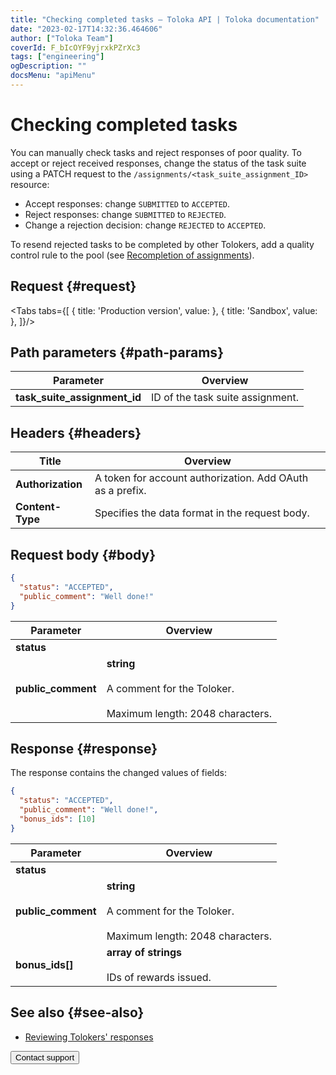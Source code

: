 ```yaml
---
title: "Checking completed tasks — Toloka API | Toloka documentation"
date: "2023-02-17T14:32:36.464606"
author: ["Toloka Team"]
coverId: F_bIcOYF9yjrxkPZrXc3
tags: ["engineering"]
ogDescription: ""
docsMenu: "apiMenu"
---
```



# Checking completed tasks

<Announce/>

You can manually check tasks and reject responses of poor quality. To accept or reject received responses, change the status of the task suite using a PATCH request to the `/assignments/<task_suite_assignment_ID>` resource:

- Accept responses: change `SUBMITTED` to `ACCEPTED`.
- Reject responses: change `SUBMITTED` to `REJECTED`.
- Change a rejection decision: change `REJECTED` to `ACCEPTED`.

To resend rejected tasks to be completed by other Tolokers, add a quality control rule to the pool (see [Recompletion of assignments](/docs/api/restore-task-overlap)).

## Request {#request}

<Tabs tabs={[
  { title: 'Production version', value: <AcceptList1/> },
  { title: 'Sandbox', value: <AcceptList2/> },
]}/>

## Path parameters {#path-params}

Parameter | Overview
----- | -----
**task_suite_assignment_id** | ID of the task suite assignment.

## Headers {#headers}

Title | Overview
----- | -----
**Authorization** | A token for account authorization. Add OAuth as a prefix.
**Content-Type** | Specifies the data format in the request body.

## Request body {#body}

```json
{
  "status": "ACCEPTED",
  "public_comment": "Well done!"
}
```

Parameter | Overview
----- | -----
**status** | <AcceptTable1/>
**public_comment** | **string**<br/><br/>A comment for the Toloker.<br/><br/>Maximum length: 2048 characters.

## Response {#response}

The response contains the changed values of fields:

```json
{
  "status": "ACCEPTED",
  "public_comment": "Well done!",
  "bonus_ids": [10]
}
```

Parameter | Overview
----- | -----
**status** | <AcceptTable2/>
**public_comment** | **string**<br/><br/>A comment for the Toloker.<br/><br/>Maximum length: 2048 characters.
**bonus_ids[]** | **array of strings**<br/><br/>IDs of rewards issued.

## See also {#see-also}

- [Reviewing Tolokers' responses](/docs/guide/accept)

<Button themeColor="light" view="default" size="l" type="link" url="/docs/guide/troubleshooting/support?form-source=api-accept">Contact support</Button>
